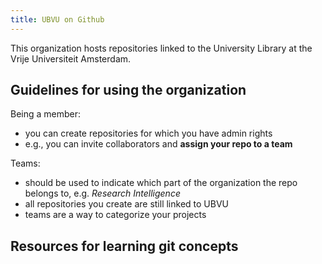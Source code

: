 ```yaml
---
title: UBVU on Github
---
```


:::{#about}

This organization hosts repositories linked to the University Library at the Vrije Universiteit Amsterdam.

:::

:::{#guidelines}

## Guidelines for using the organization

Being a member:

- you can create repositories for which you have admin rights
- e.g., you can invite collaborators and **assign your repo to a team**

Teams:

- should be used to indicate which part of the organization the repo belongs to, e.g. *Research Intelligence*
- all repositories you create are still linked to UBVU
- teams are a way to categorize your projects


:::

:::{#resources}

## Resources for learning git concepts

:::